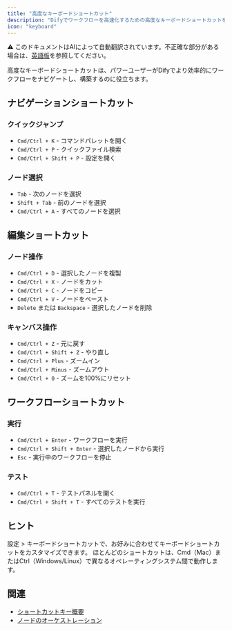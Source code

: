 ```yaml
---
title: "高度なキーボードショートカット"
description: "Difyでワークフローを高速化するための高度なキーボードショートカットをマスターしましょう"
icon: "keyboard"
---
```


<Note> ⚠️ このドキュメントはAIによって自動翻訳されています。不正確な部分がある場合は、[英語版](../../../../en/documentation/pages/build/keyboard-shortcuts-advanced.mdx)を参照してください。</Note>

高度なキーボードショートカットは、パワーユーザーがDifyでより効率的にワークフローをナビゲートし、構築するのに役立ちます。

## ナビゲーションショートカット

### クイックジャンプ
- `Cmd/Ctrl + K` - コマンドパレットを開く
- `Cmd/Ctrl + P` - クイックファイル検索
- `Cmd/Ctrl + Shift + P` - 設定を開く

### ノード選択
- `Tab` - 次のノードを選択
- `Shift + Tab` - 前のノードを選択
- `Cmd/Ctrl + A` - すべてのノードを選択

## 編集ショートカット

### ノード操作
- `Cmd/Ctrl + D` - 選択したノードを複製
- `Cmd/Ctrl + X` - ノードをカット
- `Cmd/Ctrl + C` - ノードをコピー
- `Cmd/Ctrl + V` - ノードをペースト
- `Delete` または `Backspace` - 選択したノードを削除

### キャンバス操作
- `Cmd/Ctrl + Z` - 元に戻す
- `Cmd/Ctrl + Shift + Z` - やり直し
- `Cmd/Ctrl + Plus` - ズームイン
- `Cmd/Ctrl + Minus` - ズームアウト
- `Cmd/Ctrl + 0` - ズームを100%にリセット

## ワークフローショートカット

### 実行
- `Cmd/Ctrl + Enter` - ワークフローを実行
- `Cmd/Ctrl + Shift + Enter` - 選択したノードから実行
- `Esc` - 実行中のワークフローを停止

### テスト
- `Cmd/Ctrl + T` - テストパネルを開く
- `Cmd/Ctrl + Shift + T` - すべてのテストを実行

## ヒント

<Tip>
  設定 > キーボードショートカットで、お好みに合わせてキーボードショートカットをカスタマイズできます。
</Tip>

<Info>
  ほとんどのショートカットは、Cmd（Mac）またはCtrl（Windows/Linux）で異なるオペレーティングシステム間で動作します。
</Info>

## 関連

- [ショートカットキー概要](/en/documentation/pages/build/shortcut-key)
- [ノードのオーケストレーション](/en/documentation/pages/build/orchestrate-node)